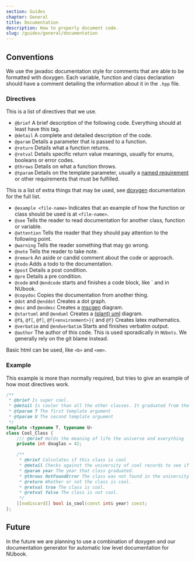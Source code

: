 ```yaml
---
section: Guides
chapter: General
title: Documentation
description: How to properly document code.
slug: /guides/general/documentation
---
```


## Conventions

We use the javadoc documentation style for comments that are able to be formatted with doxygen. Each variable, function and class declaration should have a comment detailing the information about it in the `.hpp` file.

### Directives

This is a list of directives that we use.

- `@brief` A brief description of the following code. Everything should at least have this tag.
- `@detail` A complete and detailed description of the code.
- `@param` Details a parameter that is passed to a function.
- `@return` Details what a function returns.
- `@retval` Details specific return value meanings, usually for enums, booleans or error codes.
- `@throws` Details on what a function throws.
- `@tparam` Details on the template parameter, usually a [named requirement](https://en.cppreference.com/w/cpp/named_req) or other requirements that must be fulfilled.

This is a list of extra things that may be used, see [doxygen](https://www.doxygen.nl/manual/commands.html#cmd_intro) documentation for the full list.

- `@example <file-name>` Indicates that an example of how the function or class should be used is at `<file-name>`.
- `@see` Tells the reader to read documentation for another class, function or variable.
- `@attention` Tells the reader that they should pay attention to the following point.
- `@warning` Tells the reader something that may go wrong.
- `@note` Tells the reader to take note.
- `@remark` An aside or candid comment about the code or approach.
- `@todo` Adds a todo to the documentation.
- `@post` Details a post condition.
- `@pre` Details a pre condition.
- `@code` and `@endcode` starts and finishes a code block, like \` and in NUbook.
- `@copydoc` Copies the documentation from another thing.
- `@dot` and `@enddot` Creates a dot graph.
- `@msc` and `@endmsc` Creates a [mscgen](https://www.mcternan.me.uk/mscgen/) diagram.
- `@startuml` and `@enduml` Creates a [(plant) uml](https://plantuml.com/) diagram.
- `@f$`, `@f[`, `@f]`, `@f{<environment>}{` and `@f}` Creates latex mathematics.
- `@verbatim` and `@endverbatim` Starts and finishes verbatim output.
- `@author` The author of this code. This is used sporadically in `NUbots`. We generally rely on the git blame instead.

Basic html can be used, like `<b>` and `<em>`.

### Example

This example is more than normally required, but tries to give an example of how most directives work.

```c++
/**
 * @brief Is super cool.
 * @detail Is cooler than all the other classes. It graduated from the university of cool.
 * @tparam T The first template argument
 * @tparam U The second template arguemnt
 */
template <typename T, typename U>
class Cool_Class {
    /// @brief Holds the meaning of life the universe and everything
    private int douglas = 42;

    /**
     * @brief Calculates if this class is cool
     * @detail Checks against the university of cool records to see if this class graduated.
     * @param year The year that class graduated.
     * @throws NotFoundError The class was not found in the university of cool records.
     * @return Whether or not the class is cool.
     * @retval true The class is cool.
     * @retval false The class is not cool.
     */
    [[nodiscard]] bool is_cool(const int& year) const;
};
```

## Future

In the future we are planning to use a combination of doxygen and our documentation generator for automatic low level documentation for NUbook.

